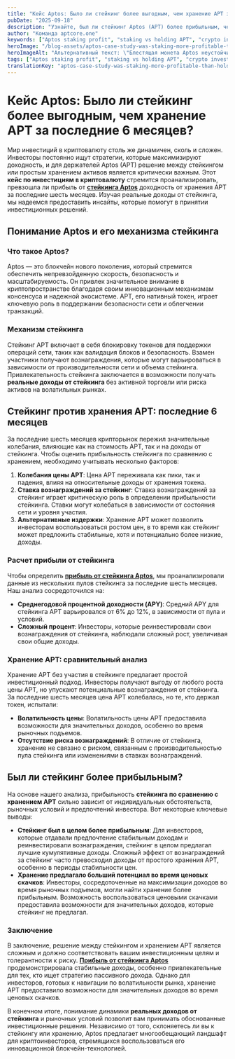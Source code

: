 ```yaml
---
title: "Кейс Aptos: Было ли стейкинг более выгодным, чем хранение APT за последние 6 месяцев?"
pubDate: "2025-09-18"
description: "Узнайте, был ли стейкинг Aptos (APT) более прибыльным, чем хранение, за последние шесть месяцев. Анализируйте тренды, вознаграждения и принимайте обоснованные решения по инвестициям в криптовалюту!"
author: "Команда aptcore.one"
keywords: ["Aptos staking profit", "staking vs holding APT", "crypto investment case study", "real staking returns"]
heroImage: "/blog-assets/aptos-case-study-was-staking-more-profitable-than-holding-apt-in-the-last-6-months.jpg"
heroImageAlt: "Альтернативный текст: \"Блестящая монета Aptos неустойчиво балансирует на наклонных весах, символизирующих колеблющиеся прибыли, с одной стороны поднимающейся, а другой опускающейся, что символизирует волатильность рынка.\""
tags: ["Aptos staking profit", "staking vs holding APT", "crypto investment case study", "real staking returns"]
translationKey: "aptos-case-study-was-staking-more-profitable-than-holding-apt-in-the-last-6-months"
---
```


# Кейс Aptos: Было ли стейкинг более выгодным, чем хранение APT за последние 6 месяцев?

Мир инвестиций в криптовалюту столь же динамичен, сколь и сложен. Инвесторы постоянно ищут стратегии, которые максимизируют доходность, и для держателей Aptos (APT) решение между стейкингом или простым хранением активов является критически важным. Этот **кейс по инвестициям в криптовалюту** стремится проанализировать, превзошла ли прибыль от **[стейкинга Aptos](https://aptos.dev/en/network/blockchain/delegated-staking)** доходность от хранения APT за последние шесть месяцев. Изучая реальные доходы от стейкинга, мы надеемся предоставить инсайты, которые помогут в принятии инвестиционных решений.

## Понимание Aptos и его механизма стейкинга

### Что такое Aptos?

Aptos — это блокчейн нового поколения, который стремится обеспечить непревзойденную скорость, безопасность и масштабируемость. Он привлек значительное внимание в криптопространстве благодаря своим инновационным механизмам консенсуса и надежной экосистеме. APT, его нативный токен, играет ключевую роль в поддержании безопасности сети и облегчении транзакций.

### Механизм стейкинга

Стейкинг APT включает в себя блокировку токенов для поддержки операций сети, таких как валидация блоков и безопасность. Взамен участники получают вознаграждения, которые могут варьироваться в зависимости от производительности сети и объема стейкинга. Привлекательность стейкинга заключается в возможности получать **реальные доходы от стейкинга** без активной торговли или риска активов на волатильных рынках.

## Стейкинг против хранения APT: последние 6 месяцев

За последние шесть месяцев крипторынок пережил значительные колебания, влияющие как на стоимость APT, так и на доходы от стейкинга. Чтобы оценить прибыльность стейкинга по сравнению с хранением, необходимо учитывать несколько факторов:

1. **Колебания цены APT**: Цена APT переживала как пики, так и падения, влияя на относительные доходы от хранения токена.
2. **Ставка вознаграждений за стейкинг**: Ставка вознаграждений за стейкинг играет критическую роль в определении прибыльности стейкинга. Ставки могут колебаться в зависимости от состояния сети и уровня участия.
3. **Альтернативные издержки**: Хранение APT может позволить инвесторам воспользоваться ростом цен, в то время как стейкинг может предложить стабильные, хотя и потенциально более низкие, доходы.

### Расчет прибыли от стейкинга

Чтобы определить **[прибыль от стейкинга Aptos](https://aptos.dev/en/network/blockchain/delegated-staking)**, мы проанализировали данные из нескольких пулов стейкинга за последние шесть месяцев. Наш анализ сосредоточился на:

- **Среднегодовой процентной доходности (APY)**: Средний APY для стейкинга APT варьировался от 6% до 12%, в зависимости от пула и условий.
- **Сложный процент**: Инвесторы, которые реинвестировали свои вознаграждения от стейкинга, наблюдали сложный рост, увеличивая свои общие доходы.

### Хранение APT: сравнительный анализ

Хранение APT без участия в стейкинге предлагает простой инвестиционный подход. Инвесторы получают выгоду от любого роста цены APT, но упускают потенциальные вознаграждения от стейкинга. За последние шесть месяцев цена APT колебалась, но те, кто держал токен, испытали:

- **Волатильность цены**: Волатильность цены APT предоставила возможности для значительных доходов, особенно во время рыночных подъемов.
- **Отсутствие риска вознаграждений**: В отличие от стейкинга, хранение не связано с риском, связанным с производительностью пула стейкинга или изменениями в ставках вознаграждений.

## Был ли стейкинг более прибыльным?

На основе нашего анализа, прибыльность **стейкинга по сравнению с хранением APT** сильно зависит от индивидуальных обстоятельств, рыночных условий и предпочтений инвестора. Вот некоторые ключевые выводы:

- **Стейкинг был в целом более прибыльным**: Для инвесторов, которые отдавали предпочтение стабильным доходам и реинвестировали вознаграждения, стейкинг в целом предлагал лучшие кумулятивные доходы. Сложный эффект от вознаграждений за стейкинг часто превосходил доходы от простого хранения APT, особенно в периоды стабильности цен.
- **Хранение предлагало больший потенциал во время ценовых скачков**: Инвесторы, сосредоточенные на максимизации доходов во время рыночных подъемов, могли найти хранение более прибыльным. Возможность воспользоваться ценовыми скачками предоставила возможности для значительных доходов, которые стейкинг не предлагал.

### Заключение

В заключение, решение между стейкингом и хранением APT является сложным и должно соответствовать вашим инвестиционным целям и толерантности к риску. **[Прибыль от стейкинга Aptos](https://aptos.dev/en/network/blockchain/delegated-staking)** продемонстрировала стабильные доходы, особенно привлекательные для тех, кто ищет стратегию пассивного дохода. Однако для инвесторов, готовых к навигации по волатильности рынка, хранение APT предоставило возможности для значительных доходов во время ценовых скачков.

В конечном итоге, понимание динамики **реальных доходов от стейкинга** и рыночных условий позволит вам принимать обоснованные инвестиционные решения. Независимо от того, склоняетесь ли вы к стейкингу или хранению, Aptos предлагает многообещающий ландшафт для криптоинвесторов, стремящихся воспользоваться его инновационной блокчейн-технологией.